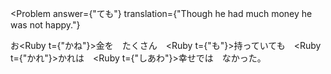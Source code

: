
<Problem
  answer={"ても"}
  translation={"Though he had much money he was not happy."}
>
  お<Ruby t={"かね"}>金</Ruby>を　たくさん　<Ruby t={"も"}>持</Ruby>ってい<Hide>ても</Hide>　<Ruby t={"かれ"}>かれ</Ruby>は　<Ruby t={"しあわ"}>幸</Ruby>せでは　なかった。
</Problem>